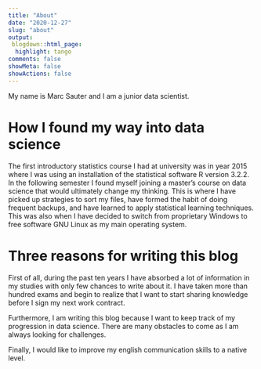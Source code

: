 ```yaml
---
title: "About"
date: "2020-12-27"
slug: "about"
output:
 blogdown::html_page:
  highlight: tango
comments: false
showMeta: false
showActions: false
---
```

My name is Marc Sauter and I am a junior data scientist.

# How I found my way into data science

The first introductory statistics course I had at university was in year 2015 where I was using an installation of the statistical software R version 3.2.2. In the following semester I found myself joining a master's course on data science that would ultimately change my thinking. This is where I have picked up strategies to sort my files, have formed the habit of doing frequent backups, and have learned to apply statistical learning techniques. This was also when I have decided to switch from proprietary Windows to free software GNU Linux as my main operating system.

# Three reasons for writing this blog

First of all, during the past ten years I have absorbed a lot of information in my studies with only few chances to write about it. I have taken more than hundred exams and begin to realize that I want to start sharing knowledge before I sign my next work contract.

Furthermore, I am writing this blog because I want to keep track of my progression in data science. There are many obstacles to come as I am always looking for challenges.

Finally, I would like to improve my english communication skills to a native level.